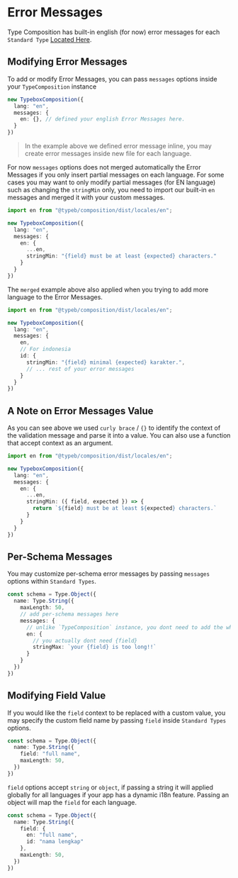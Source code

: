 # Error Messages

Type Composition has built-in english (for now) error messages for each `Standard Type` [Located Here](https://github.com/mlazuardy/typebox-composition/packages/composition/src/locales/en.ts).

## Modifying Error Messages
To add or modify Error Messages, you can pass `messages` options inside your `TypeComposition` instance

```ts
new TypeboxComposition({
  lang: "en",
  messages: {
    en: {}, // defined your english Error Messages here.
  }
})
```

> In the example above we defined error message inline, you may create error messages inside new file for each language.

For now `messages` options does not merged automatically the Error Messages if you only insert partial messages on each language.
For some cases you may want to only modify partial messages (for EN language) such as changing the `stringMin` only,
you need to import our built-in `en` messages and merged it with your custom messages.

```ts
import en from "@typeb/composition/dist/locales/en";

new TypeboxComposition({
  lang: "en",
  messages: {
    en: {
      ...en,
      stringMin: "{field} must be at least {expected} characters."
    }
  }
})
```
The `merged` example above also applied when you trying to add more language to the Error Messages.

```ts
import en from "@typeb/composition/dist/locales/en";

new TypeboxComposition({
  lang: "en",
  messages: {
    en,
    // For indonesia
    id: {
      stringMin: "{field} minimal {expected} karakter.",
      // ... rest of your error messages
    }
  }
})
```

## A Note on Error Messages Value
As you can see above we used `curly brace` / `{}` to identify the context of the validation message and parse it into a value.
You can also use a function that accept context as an argument.

```ts
import en from "@typeb/composition/dist/locales/en";

new TypeboxComposition({
  lang: "en",
  messages: {
    en: {
      ...en,
      stringMin: ({ field, expected }) => {
        return `${field} must be at least ${expected} characters.`
      }
    }
  }
})
```

## Per-Schema Messages
You may customize per-schema error messages by passing `messages` options within `Standard Types`.

```ts
const schema = Type.Object({
  name: Type.String({
    maxLength: 50,
    // add per-schema messages here
    messages: {
      // unlike `TypeComposition` instance, you dont need to add the whole error messages here
      en: {
        // you actually dont need {field}
        stringMax: `your {field} is too long!!`
      }
    }
  })
})
```

## Modifying Field Value
If you would like the `field` context to be replaced with a custom value,
you may specify the custom field name by passing `field` inside `Standard Types` options.

```ts
const schema = Type.Object({
  name: Type.String({
    field: "full name",
    maxLength: 50,
  })
})
```

`field` options accept `string` or `object`, if passing a string it will applied globally for all languages if your app has a dynamic i18n feature.
Passing an object will map the `field` for each language.

```ts
const schema = Type.Object({
  name: Type.String({
    field: {
      en: "full name",
      id: "nama lengkap"
    },
    maxLength: 50,
  })
})
```
